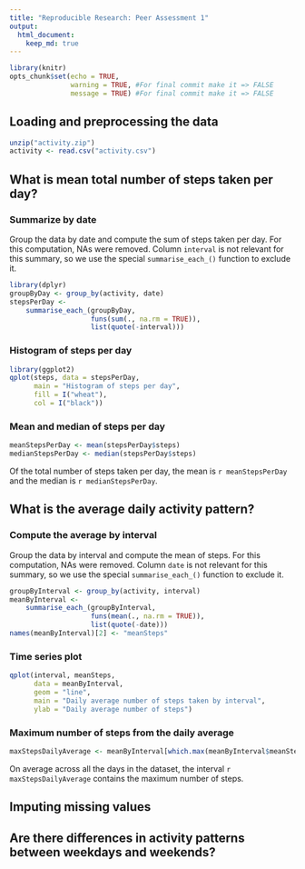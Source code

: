 ```yaml
---
title: "Reproducible Research: Peer Assessment 1"
output: 
  html_document:
    keep_md: true
---
```


```r
library(knitr)
opts_chunk$set(echo = TRUE, 
               warning = TRUE, #For final commit make it => FALSE
               message = TRUE) #For final commit make it => FALSE
```

## Loading and preprocessing the data

```r
unzip("activity.zip")
activity <- read.csv("activity.csv")
```


## What is mean total number of steps taken per day?

### Summarize by date

Group the data by date and compute the sum of steps taken per day. For this computation, NAs were removed. 
Column `interval` is not relevant for this summary, so we use the special `summarise_each_()` function to exclude it.

```r
library(dplyr)
groupByDay <- group_by(activity, date) 
stepsPerDay <- 
    summarise_each_(groupByDay, 
                    funs(sum(., na.rm = TRUE)), 
                    list(quote(-interval)))
```


### Histogram of steps per day

```r
library(ggplot2)
qplot(steps, data = stepsPerDay,
      main = "Histogram of steps per day",
      fill = I("wheat"),
      col = I("black"))
```


### Mean and median of steps per day

```r
meanStepsPerDay <- mean(stepsPerDay$steps)
medianStepsPerDay <- median(stepsPerDay$steps)
```

Of the total number of steps taken per day, the mean is `r meanStepsPerDay` and the median is `r medianStepsPerDay`.


## What is the average daily activity pattern?

### Compute the average by interval

Group the data by interval and compute the mean of steps. For this computation, NAs were removed.
Column `date` is not relevant for this summary, so we use the special `summarise_each_()` function to exclude it.

```r
groupByInterval <- group_by(activity, interval)
meanByInterval <- 
    summarise_each_(groupByInterval, 
                    funs(mean(., na.rm = TRUE)), 
                    list(quote(-date)))
names(meanByInterval)[2] <- "meanSteps"
```


### Time series plot

```r
qplot(interval, meanSteps, 
      data = meanByInterval, 
      geom = "line",
      main = "Daily average number of steps taken by interval",
      ylab = "Daily average number of steps")
```


### Maximum number of steps from the daily average

```r
maxStepsDailyAverage <- meanByInterval[which.max(meanByInterval$meanSteps), 1]
```

On average across all the days in the dataset, the interval `r maxStepsDailyAverage` contains the maximum number of steps.


## Imputing missing values



## Are there differences in activity patterns between weekdays and weekends?
